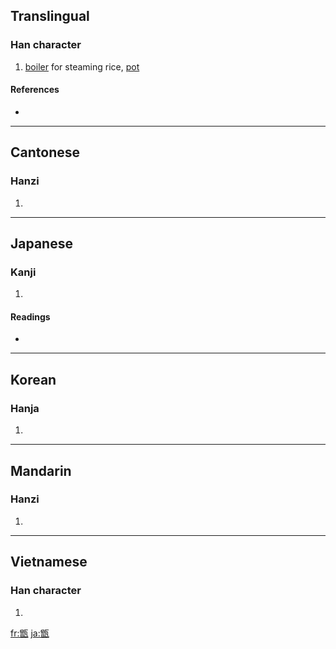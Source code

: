 ==Translingual==

===Han character===
{{Han char|rn=98|rad=瓦|as=12|sn=17|four=8161<sub>7</sub>|canj=金日一女弓 (CAMVN)}}

# [[boiler]] for steaming rice, [[pot]]

====References====
* {{Han ref|kx=0752.110|dkj=21602|dj=1159.280|hdz=21432.080|uh=7511|ud=29969|bh=ED70|bd=60784}}

----

==Cantonese==

===Hanzi===
{{yue-hanzi|jyut=|y=jang6}}

# {{defn|Cantonese|sort=瓦12}}

----

==Japanese==

===Kanji===
{{ja-kanji|grade=|rs=瓦12}}

# {{defn|Japanese}}

====Readings====
* {{ja-readings|on=[[そう]] (sō)|kun=[[こしき]] (koshiki)|nanori=}}

----

==Korean==

===Hanja===
{{ko-hanja|hangeul=증|eumhun=|rv=jeung|mr=chŭng|y=cung}}

# {{defn|Korean|sort=瓦12}}

----

==Mandarin==

===Hanzi===
{{cmn-hanzi|pin=[[zèng]] ([[zeng4]])|wg=tseng<sup>4</sup>}}

# {{defn|Mandarin|sort=瓦12}}

----

==Vietnamese==

===Han character===
{{vi-hantu|[[tắng]]|rs=瓦12}}

# {{defn|Vietnamese|sort=瓦12}}

[[fr:甑]]
[[ja:甑]]